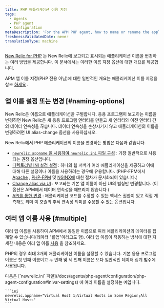 ```yaml
---
title: PHP 애플리케이션 이름 지정
tags:
  - Agents
  - PHP agent
  - Configuration
metaDescription: 'For the APM PHP agent, how to name or rename the application''''s name as it''''s displayed in New Relic.'
freshnessValidatedDate: never
translationType: machine
---
```


[New Relic for PHP](/docs/agents/php-agent/getting-started/introduction-new-relic-php) 는 New Relic에 보고되고 표시되는 애플리케이션 이름을 변경하는 여러 방법을 제공합니다. 이 문서에서는 이러한 이름 지정 옵션에 대한 개요를 제공합니다.

APM 앱 이름 지정(PHP 전용 아님)에 대한 일반적인 개요는 애플리케이션 이름 지정을 참조 [하세요](/docs/agents/manage-apm-agents/app-naming/name-your-application) .

## 앱 이름 설정 또는 변경 [#naming-options]

New Relic은 이름으로 애플리케이션을 구별합니다. 응용 프로그램이 보고하는 이름을 변경하면 New Relic은 새 응용 프로그램 엔터티를 만들고 새 엔터티와 이전 엔터티 간의 데이터 연속성을 끊습니다. 데이터 연속성을 손상시키지 않고 애플리케이션의 이름을 변경하려면 UI alias-change 옵션을 사용하십시오.

New Relic에서 PHP 애플리케이션의 이름을 변경하는 방법은 다음과 같습니다.

* [`newrelic.appname` 을 사용하여 `newrelic.ini` 파일 구성](/docs/agents/php-agent/configuration/php-agent-configuration#inivar-appname) : 가장 일반적으로 사용되는 권장 옵션입니다.
* [디렉토리별 INI 설정 설정](/docs/agents/php-agent/configuration/php-directory-ini-settings) : 하나의 웹 서버가 여러 애플리케이션을 제공하고 이에 대해 다른 설정이나 이름을 사용하려는 경우에 유용합니다. (PHP-FPM에서 [Apache](/docs/agents/php-agent/configuration/php-directory-ini-settings#perdir-apache) , [PHP-FPM](/docs/agents/php-agent/configuration/php-directory-ini-settings#php-fpm_per-dir) 및 [NGINX에](/docs/agents/php-agent/configuration/php-directory-ini-settings#PHP-FPM_nginix) 대한 절차가 문서화되어 있습니다.)
* [Change alias via UI](/docs/agents/manage-apm-agents/app-naming/name-your-application#app-alias) : 보고되는 기본 앱 이름이 아닌 UI의 별칭만 변경합니다. (이 옵션은 APM에서 데이터 연속성을 깨뜨리지 않습니다.)
* [API를 통한 변경](/docs/agents/php-agent/php-agent-api/newrelic_set_appname) : 애플리케이션 코드를 수정할 수 있는 액세스 권한이 있고 직접 계측해도 되며 이 호출의 추적 연속성 의미를 수용할 수 있는 옵션입니다.

## 여러 앱 이름 사용 [#multiple]

여러 앱 이름을 사용하여 APM에서 동일한 이름으로 여러 애플리케이션의 데이터를 집계할 수 있습니다(데이터 "롤업"이라고도 함). 여러 앱 이름이 작동하는 방식에 대한 자세한 내용은 여러 앱 이름 [사용](/docs/agents/manage-apm-agents/app-naming/use-multiple-names-app) 을 참조하세요.

PHP의 경우 최대 3개의 애플리케이션 이름을 설정할 수 있습니다. 기본 응용 프로그램 이름은 첫 번째 이름이고 두 번째 및 세 번째 이름은 보다 일반적인 데이터 집계 범주에 사용됩니다.

<CollapserGroup>
  <Collapser
    id="example"
    title="PHP 구성 파일 예"
  >
    다음은 [`newrelic.ini` 파일](/docs/agents/php-agent/configuration/php-agent-configuration#inivar-settings) 에 여러 이름을 설정하는 예입니다.

    ```ini
    newrelic.appname="Virtual Host 1;Virtual Hosts in Some Region;All Virtual Hosts"
    ```
  </Collapser>
</CollapserGroup>